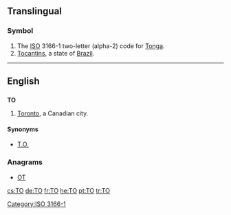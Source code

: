 {{also|Appendix:Variations of "to"}}
==Translingual==

===Symbol===
{{infl|mul|symbol}}
# The [[ISO]] 3166-1 two-letter (alpha-2) code for [[Tonga]].
# [[Tocantins]], a state of [[Brazil]].

[[Category:ISO 3166-1]]
----
==English==

==={{abbreviation}}===
'''TO'''

# {{informal}} [[Toronto]], a Canadian city.

====Synonyms====
* [[T.O.]]

===Anagrams===
* [[OT#English|OT]] 

[[cs:TO]]
[[de:TO]]
[[fr:TO]]
[[he:TO]]
[[pt:TO]]
[[tr:TO]]